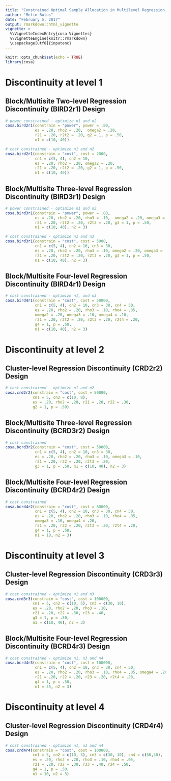 ---
title: "Constrained Optimal Sample Allocation in Multilevel Regression Discontinuity Studies"
author: "Metin Bulus"
date: "February 5, 2017"
output: rmarkdown::html_vignette
vignette: >
  %\VignetteIndexEntry{cosa Vignettes}
  %\VignetteEngine{knitr::rmarkdown}
  \usepackage[utf8]{inputenc}
---

```{r setup, include=FALSE, warning=FALSE}
knitr::opts_chunk$set(echo = TRUE)
library(cosa)
```


# Discontinuity at level 1

## Block/Multisite Two-level Regression Discontinuity (BIRD2r1) Design
```{r, message=FALSE}
# power constrained - optimize n1 and n2
cosa.bird2r1(constrain = "power", power = .80,
             es = .20, rho2 = .20,  omega2 = .20,
             r21 = .20, r2t2 = .20, g2 = 1, p = .50,
             n1 = c(10, 40))

# cost constrained - optimize n1 and n2
cosa.bird2r1(constrain = "cost", cost = 2000,
             cn1 = c(5, 4), cn2 = 10,
             es = .20, rho2 = .20, omega2 = .20,
             r21 = .20, r2t2 = .20, g2 = 1, p = .50,
             n1 = c(10, 40))
```

## Block/Multisite Three-level Regression Discontinuity (BIRD3r1) Design
```{r, message=FALSE}
# power constrained - optimize n1 and n3
cosa.bird3r1(constrain = "power", power = .80,
             es = .20, rho2 = .20, rho3 = .10,  omega2 = .20, omega3 = .10,
             r21 = .20, r2t2 = .20, r2t3 = .20, g3 = 1, p = .50,
             n1 = c(10, 40), n2 = 3)

# cost constrained - optimize n1 and n3
cosa.bird3r1(constrain = "cost", cost = 5000,
             cn1 = c(5, 4), cn2 = 10, cn3 = 30,
             es = .20, rho2 = .20, rho3 = .10, omega2 = .20, omega3 = .10,
             r21 = .20, r2t2 = .20, r2t3 = .20, g3 = 1, p = .50,
             n1 = c(10, 40), n2 = 3)
```

## Block/Multisite Four-level Regression Discontinuity (BIRD4r1) Design
```{r, message=FALSE}
# cost constrained - optimize n1, and n3 
cosa.bird4r1(constrain = "cost", cost = 50000,
             cn1 = c(5, 4), cn2 = 10, cn3 = 30, cn4 = 50,
             es = .20, rho2 = .20, rho3 = .10, rho4 = .05,
             omega2 = .20, omega3 = .10, omega4 = .10,
             r21 = .20, r2t2 = .20, r2t3 = .20, r2t4 = .20,
             g4 = 1, p = .50,
             n1 = c(10, 40), n2 = 3)

```

# Discontinuity at level 2

## Cluster-level Regression Discontinuity (CRD2r2) Design
```{r, message=FALSE}
# cost constrained - optimize n1 and n2
cosa.crd2r2(constrain = "cost", cost = 50000,
            cn1 = 5, cn2 = c(10, 8),
            es = .20, rho2 = .20, r21 = .20, r22 = .30,
            g2 = 1, p = .50)
```

## Block/Multisite Three-level Regression Discontinuity (BCRD3r2) Design
```{r, message=FALSE}
# cost constrained
cosa.bcrd3r2(constrain = "cost", cost = 50000,
             cn1 = c(5, 4), cn2 = 10, cn3 = 30,
             es = .20, rho2 = .20, rho3 = .10, omega3 = .10,
             r21 = .20, r22 = .20, r2t3 = .20,
             g3 = 1, p = .50, n1 = c(10, 40), n2 = 3)
```

## Block/Multisite Four-level Regression Discontinuity (BCRD4r2) Design
```{r, message=FALSE}
# cost constrained
cosa.bcrd4r2(constrain = "cost", cost = 80000,
             cn1 = c(5, 4), cn2 = 10, cn3 = 30, cn4 = 50,
             es = .20, rho2 = .20, rho3 = .10, rho4 = .05,
             omega3 = .10, omega4 = .20,
             r21 = .20, r22 = .20, r2t3 = .20, r2t4 = .20,
             g4 = 1, p = .50,
             n1 = 10, n2 = 3)
```

# Discontinuity at level 3

## Cluster-level Regression Discontinuity (CRD3r3) Design
```{r, message=FALSE}
# cost constrained - optimize n1 and n3
cosa.crd3r3(constrain = "cost", cost = 100000,
            cn1 = 5, cn2 = c(10, 5), cn3 = c(30, 10),
            es = .20, rho2 = .20, rho3 = .10,
            r21 = .20, r22 = .30, r23 = .40,
            g3 = 1, p = .50,
            n1 = c(10, 40), n2 = 3)
```

## Block/Multisite Four-level Regression Discontinuity (BCRD4r3) Design
```{r, message=FALSE}
# cost constrained - optimize n1, n3 and n4
cosa.bcrd4r3(constrain = "cost", cost = 100000,
             cn1 = c(5, 4), cn2 = 10, cn3 = 30, cn4 = 50,
             es = .20, rho2 = .20, rho3 = .10, rho4 = .05, omega4 = .20,
             r21 = .20, r22 = .20, r23 = .20, r2t4 = .20,
             g4 = 1, p = .50,
             n1 = 25, n2 = 3)
```

# Discontinuity at level 4

## Cluster-level Regression Discontinuity (CRD4r4) Design
```{r, message=FALSE}
# cost constrained - optimize n1, n3 and n4
cosa.crd4r4(constrain = "cost", cost = 100000,
            cn1 = 5, cn2 = c(10, 5), cn3 = c(30, 10), cn4 = c(50,30),
            es = .20, rho2 = .20, rho3 = .10, rho4 = .05,
            r21 = .20, r22 = .30, r23 = .40, r24 = .50,
            g4 = 1, p = .50,
            n1 = 10, n2 = 3)
```

